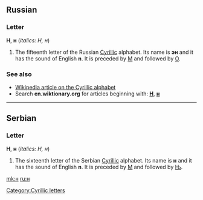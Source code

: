 {{see|Appendix:Variations of "h"|Appendix:Variations of "n"}}
==Russian==

===Letter===
'''Н''', '''н''' (''italics: Н, н'')

# The fifteenth letter of the Russian [[Cyrillic]] alphabet. Its name is '''эн''' {{IPAchar|(ɛn)}} and it has the sound of English '''n'''. It is preceded by [[м|М]] and followed by [[о|О]].

===See also===
*[[w:Cyrillic alphabet|Wikipedia article on the Cyrillic alphabet]]
*Search '''en.wiktionary.org''' for articles beginning with: '''[http://en.wiktionary.org/w/index.php?title=Special%3AAllpages&from=%D0%9D&namespace=0 Н]''', '''[http://en.wiktionary.org/w/index.php?title=Special%3AAllpages&from=%D0%BD&namespace=0 н]'''

[[Category:Cyrillic letters]]

----

==Serbian==

===Letter===
'''Н''', '''н''' (''italics: Н, н'')

# The sixteenth letter of the Serbian [[Cyrillic]] alphabet. Its name is '''н''' and it has the sound of English '''n'''. It is preceded by [[м|М]] and followed by [[њ|Њ]].













[[mk:н]]
[[ru:н]]